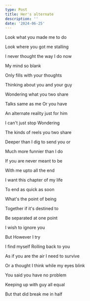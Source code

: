 ```yaml
---
type: Post
title: Her's alternate
description: ''
date: '2024-06-25'
---
```

Look what you made me to do


Look where you got me stalling


I never thought the way I do now


My mind so blank


Only fills with your thoughts


Thinking about you and your guy


Wondering what you two share


Talks same as me Or you have


An alternate reality just for him


I can't just stop Wondering


The kinds of reels you two share


Deeper than I dig to send you or


Much more funnier than I do


If you are never meant to be


With me upto all the end


I want this chapter of my life


To end as quick as soon


What's the point of being


Together if it's destined to


Be separated at one point


I wish to ignore you


But However I try


I find myself Rolling back to you


As if you are the air I need to survive


Or a thought I think while my eyes blink


You said you have no problem


Keeping up with guy all equal


But that did break me in half
